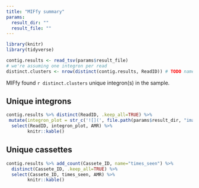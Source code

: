 ```yaml
---
title: "MIFfy summary"
params:
  result_dir: ""
  result_file: ""
---
```

```r
library(knitr)
library(tidyverse)
```
```r
contig.results <- read_tsv(params$result_file)
# we're assuming one integron per read
distinct.clusters <- nrow(distinct(contig.results, ReadID)) # TODO name will likely change
```
MIFfy found `r distinct.clusters` unique integron(s) in the sample.

## Unique integrons
```r
contig.results %>% distinct(ReadID, .keep_all=TRUE) %>%
 mutate(integron_plot = str_c('![](', file.path(params$result_dir, "images", str_c(ReadID, ".png")), ')')) %>%
  select(ReadID, integron_plot, AMR) %>%
        knitr::kable()
```
## Unique cassettes

```r
contig.results %>% add_count(Cassete_ID, name="times_seen") %>%
  distinct(Cassete_ID, .keep_all=TRUE) %>%
  select(Cassete_ID, times_seen, AMR) %>%
        knitr::kable()
```